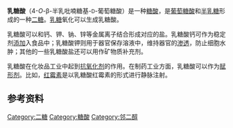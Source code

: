{{chembox
| Verifiedfields = changed
| Watchedfields = changed
| verifiedrevid = 418675191
| ImageFile=Lactobionic acid.png
| ImageSize=150px
| IUPACName= (2''R'',3''R'',4''R'')-2,3,5,6-Tetrahydroxy-4-[ [(2''S'',3''R'',4''S'',5''R'',6''R'')-3,4,5-trihydroxy-6-(hydroxymethyl)-2-tetrahydropyranyl]oxy]hexanoic acid</small>
| OtherNames=Galactosylgluconic acid
|Section1={{Chembox Identifiers
| CASNo_Ref = {{cascite|correct|??}}
| CASNo=96-82-2
| UNII_Ref = {{fdacite|correct|FDA}}
| UNII = 65R938S4DV
| ChEBI = 55481
| ChemSpiderID_Ref = {{chemspidercite|changed|chemspider}}
| ChemSpiderID = 7040
| PubChem=16219560
| SMILES=O[C@@H]1[C@H](O)[C@@H](O)[C@H](O[C@@]([C@H](O)CO)([H])[C@H](O)[C@@H](O)C(O)=O)O[C@@H]1CO
  }}
|Section2={{Chembox Properties
| C=12 | H=22 | O=12
| Appearance=Syrup<ref name=Merck >''Merck Index'', 11th Edition, '''5219'''</ref>
| Density=
| MeltingPt=
| BoilingPt=
| Solubility=Freely soluble<ref name=Merck/>
  }}
|Section3={{Chembox Hazards
| MainHazards=
| FlashPt=
| AutoignitionPt =
  }}
}}

'''乳糖酸'''（4-''O''-β-半乳吡喃糖基-<small>D</small>-葡萄糖酸）是一种[[糖酸|糖酸]]，是[[葡萄糖酸|葡萄糖酸]]和[[半乳糖|半乳糖]]形成的一种[[二糖|二糖]]。[[乳糖|乳糖]]氧化可以生成乳糖酸。

乳糖酸可以和钙、钾、钠、锌等金属离子结合形成对应的盐。乳糖酸钙可作为稳定剂[[食品添加剂|添加]]入食品中；乳糖酸钾则用于器官保存溶液中，维持器官的[[渗透|渗透]]，防止细胞水肿；其他的一些乳糖酸盐还可以用作矿物质补充剂。

乳糖酸在化妆品工业中起到[[抗氧化剂|抗氧化剂]]的作用。在制药工业方面，乳糖酸可以作为[[赋形剂|赋形剂]]。比如，[[红霉素|红霉素]]是以乳糖酸红霉素的形式进行静脉注射。

==参考资料==
<references/>

[[Category:二糖|Category:二糖]]
[[Category:糖酸|Category:糖酸]]
[[Category:邻二醇|Category:邻二醇]]